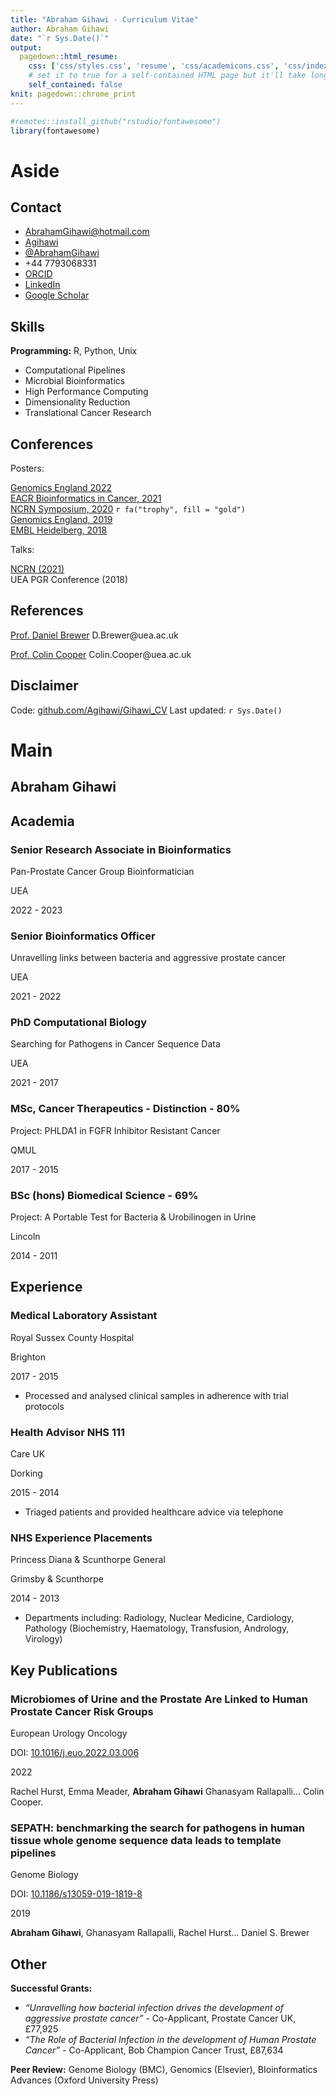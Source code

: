 ```yaml
---
title: "Abraham Gihawi - Curriculum Vitae"
author: Abraham Gihawi
date: "`r Sys.Date()`"
output:
  pagedown::html_resume:
    css: ['css/styles.css', 'resume', 'css/academicons.css', 'css/index_files/font-awesome-5.1.0/css/all.css']
    # set it to true for a self-contained HTML page but it'll take longer to render
    self_contained: false
knit: pagedown::chrome_print
---
```


```r
#remotes::install_github("rstudio/fontawesome")
library(fontawesome)
```

Aside
================================================================================

Contact {#contact}
--------------------------------------------------------------------------------

- <i class="fa fa-envelope"></i> [AbrahamGihawi@hotmail.com](mailto::a.gihawi@uea.ac.uk)
- <i class="fa fa-github"></i> [Agihawi](https://github.com/Agihawi)
- <i class="fa fa-twitter"></i> [\@AbrahamGihawi](https://twitter.com/AbrahamGihawi)
- <i class="fa fa-phone"></i> +44 7793068331
- <i class="ai ai-orcid"></i> [ORCID](https://orcid.org/0000-0002-3676-5561)
- <i class="fab fa-linkedin-in"></i> [LinkedIn](https://www.linkedin.com/in/abraham-gihawi-887954a6/)
- <i class="ai ai-google-scholar"></i> [Google Scholar](https://scholar.google.co.uk/citations?user=CzHmHBYAAAAJ&hl=en&oi=ao)

Skills {#skills}
--------------------------------------------------------------------------------
**Programming:** R, Python, Unix

- Computational Pipelines
- Microbial Bioinformatics 
- High Performance Computing
- Dimensionality Reduction
- Translational Cancer Research


Conferences 
--------------------------------------------------------------------------------

Posters:

[Genomics England 2022](https://github.com/Agihawi/gel_summit_2022/blob/main/gel_summit_2022.pdf) <br>
[EACR Bioinformatics in Cancer, 2021](https://github.com/UEA-Cancer-Genetics-Lab/EACR_Bioinformatics_2021/blob/master/Poster.pdf) <br>
[NCRN Symposium, 2020](https://agihawi.github.io/ncrn_poster/) `r fa("trophy", fill = "gold")` <br>
[Genomics England, 2019](https://github.com/Agihawi/Gel_Conference_Poster_1/blob/master/Posterdown.pdf) <br>
[EMBL Heidelberg, 2018](https://www.embo-embl-symposia.org/symposia/2018/EES18-09/index.html)

Talks:

[NCRN (2021)](https://twitter.com/CancerInNorwich/status/1353738228625514500) <br>
UEA PGR Conference (2018)

References
--------------------------------------------------------------------------------
[Prof. Daniel Brewer](https://people.uea.ac.uk/d_brewer) D.Brewer@uea.ac.uk

[Prof. Colin Cooper](https://people.uea.ac.uk/colin_cooper) Colin.Cooper@uea.ac.uk


Disclaimer {#disclaimer}
--------------------------------------------------------------------------------

Code: [github.com/Agihawi/Gihawi_CV](https://github.com/Agihawi/Gihawi_CV)
Last updated: `r Sys.Date()`



Main
================================================================================

Abraham Gihawi {#title}
--------------------------------------------------------------------------------


Academia {data-icon=graduation-cap data-concise=true}
--------------------------------------------------------------------------------

### Senior Research Associate in Bioinformatics

Pan-Prostate Cancer Group Bioinformatician

UEA

2022 - 2023

### Senior Bioinformatics Officer

Unravelling links between bacteria and aggressive prostate cancer

UEA

2021 - 2022

### PhD Computational Biology

Searching for Pathogens in Cancer Sequence Data

UEA

2021 - 2017

### MSc, Cancer Therapeutics - Distinction - 80%

Project: PHLDA1 in FGFR Inhibitor Resistant Cancer

QMUL

2017 - 2015

### BSc (hons) Biomedical Science - 69%

Project: A Portable Test for Bacteria & Urobilinogen in Urine

Lincoln

2014 - 2011



Experience {data-icon=laptop}
--------------------------------------------------------------------------------

### Medical Laboratory Assistant

Royal Sussex County Hospital

Brighton

2017 - 2015

- Processed and analysed clinical samples in adherence with trial protocols

### Health Advisor NHS 111

Care UK

Dorking

2015 - 2014

- Triaged patients and provided healthcare advice via telephone

### NHS Experience Placements

Princess Diana & Scunthorpe General

Grimsby & Scunthorpe

2014 - 2013

- Departments including: Radiology, Nuclear Medicine, Cardiology, Pathology (Biochemistry, Haematology, Transfusion, Andrology, Virology)

Key Publications {data-icon=book}
--------------------------------------------------------------------------------

### <i class="ai ai-open-access"></i> Microbiomes of Urine and the Prostate Are Linked to Human Prostate Cancer Risk Groups

European Urology Oncology

DOI: [10.1016/j.euo.2022.03.006](https://doi.org/10.1016/j.euo.2022.03.006)

2022

Rachel Hurst, Emma Meader, **Abraham Gihawi** Ghanasyam Rallapalli... Colin Cooper.


### <i class="ai ai-open-access"></i> SEPATH: benchmarking the search for pathogens in human tissue whole genome sequence data leads to template pipelines 

Genome Biology

DOI: [10.1186/s13059-019-1819-8](https://doi.org/10.1186/s13059-019-1819-8)

2019


**Abraham Gihawi**, Ghanasyam Rallapalli, Rachel Hurst... Daniel S. Brewer 


Other
--------------------------------------------------------------------------------

**Successful Grants:** 

- *"Unravelling how bacterial infection drives the development of aggressive prostate cancer"* - Co-Applicant, Prostate Cancer UK, £77,925
- *"The Role of Bacterial Infection in the development of Human Prostate Cancer"* - Co-Applicant, Bob Champion Cancer Trust, £87,634

**Peer Review:** Genome Biology (BMC), Genomics (Elsevier), BIoinformatics Advances (Oxford University Press)

